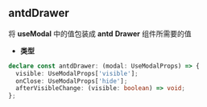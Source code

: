 ## antdDrawer

将 **useModal** 中的值包装成 **antd** **Drawer** 组件所需要的值

- **类型**
```ts
declare const antdDrawer: (modal: UseModalProps) => {
  visible: UseModalProps['visible'];
  onClose: UseModalProps['hide'];
  afterVisibleChange: (visible: boolean) => void;
};
```
